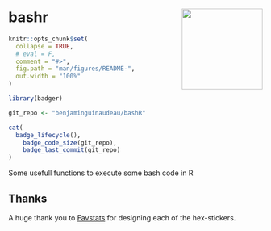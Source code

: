 <!-- README.md is generated from README.Rmd. Please edit that file -->
# bashr <img src="man/figures/bashr_logo.jpeg" width="160px" align="right" />


```r
knitr::opts_chunk$set(
  collapse = TRUE,
  # eval = F,
  comment = "#>",
  fig.path = "man/figures/README-",
  out.width = "100%"
)

```

```r

library(badger)

git_repo <- "benjaminguinaudeau/bashR"

cat(
  badge_lifecycle(),
	badge_code_size(git_repo),
	badge_last_commit(git_repo)
)
```

Some usefull functions to execute some bash code in R


## Thanks

A huge thank you to [Favstats](https://github.com/favstats) for designing each of the hex-stickers. 

